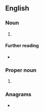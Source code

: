 {{also|tvo|tvö}}
==English==

===Noun===
{{en-noun|-}}

# {{initialism of|tractor vaporising oil|lang=en}}

====Further reading====
* {{pedialite|Tractor vaporising oil}}

===Proper noun===
{{en-proper noun}}

# {{initialism of|{{w|TV Ontario}}|lang=en}}

===Anagrams===
* {{anagrams|en|VOT|VoT}}